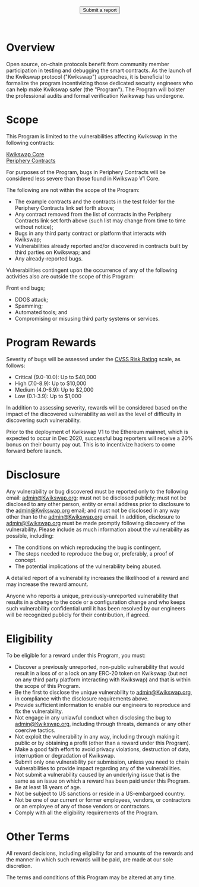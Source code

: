 
<BG />

<div style={{maxWidth: '650px', margin: '0px auto'}}>
<Title>Kwikswap Bug Bounty</Title>

<center>
  <Button style={{ color: 'white' }} href="mailto:admin@kwikswap.org">
    Submit a report
  </Button>
</center>
<br />
<br />

# Overview

Open source, on-chain protocols benefit from community member participation in testing and debugging the smart contracts. As the launch of the Kwikswap protocol ("Kwikswap") approaches, it is beneficial to formalize the program incentivizing those dedicated security engineers who can help make Kwikswap safer (the "Program"). The Program will bolster the professional audits and formal verification Kwikswap has undergone.

# Scope

This Program is limited to the vulnerabilities affecting Kwikswap in the following contracts:

[Kwikswap Core](https://github.com/Kwikswap/kwikswap-v1-core) <br/>
[Periphery Contracts](https://github.com/Kwikswap/kwikswap-v1-periphery)

For purposes of the Program, bugs in Periphery Contracts will be considered less severe than those found in Kwikswap V1 Core.

The following are not within the scope of the Program:

- The example contracts and the contracts in the test folder for the Periphery Contracts link set forth above;
- Any contract removed from the list of contracts in the Periphery Contracts link set forth above (such list may change from time to time without notice);
- Bugs in any third party contract or platform that interacts with Kwikswap;
- Vulnerabilities already reported and/or discovered in contracts built by third parties on Kwikswap; and
- Any already-reported bugs.

Vulnerabilities contingent upon the occurrence of any of the following activities also are outside the scope of this Program:

Front end bugs;

- DDOS attack;
- Spamming;
- Automated tools; and
- Compromising or misusing third party systems or services.

# **Program Rewards**

Severity of bugs will be assessed under the [CVSS Risk Rating](https://www.first.org/cvss/calculator/3.0) scale, as follows:

- Critical (9.0-10.0): Up to $40,000
- High (7.0-8.9): Up to $10,000
- Medium (4.0-6.9): Up to $2,000
- Low (0.1-3.9): Up to $1,000

In addition to assessing severity, rewards will be considered based on the impact of the discovered vulnerability as well as the level of difficulty in discovering such vulnerability.

Prior to the deployment of Kwikswap V1 to the Ethereum mainnet, which is expected to occur in Dec 2020, successful bug reporters will receive a 20% bonus on their bounty pay out. This is to incentivize hackers to come forward before launch.

# **Disclosure**

Any vulnerability or bug discovered must be reported only to the following email: [admin@Kwikswap.org](mailto:admin@Kwikswap.org); must not be disclosed publicly; must not be disclosed to any other person, entity or email address prior to disclosure to the admin@Kwikswap.org email; and must not be disclosed in any way other than to the admin@Kwikswap.org email. In addition, disclosure to admin@Kwikswap.org must be made promptly following discovery of the vulnerability.
Please include as much information about the vulnerability as possible, including:

- The conditions on which reproducing the bug is contingent.
- The steps needed to reproduce the bug or, preferably, a proof of concept.
- The potential implications of the vulnerability being abused.

A detailed report of a vulnerability increases the likelihood of a reward and may increase the reward amount.

Anyone who reports a unique, previously-unreported vulnerability that results in a change to the code or a configuration change and who keeps such vulnerability confidential until it has been resolved by our engineers will be recognized publicly for their contribution, if agreed.

# **Eligibility**

To be eligible for a reward under this Program, you must:

- Discover a previously unreported, non-public vulnerability that would result in a loss of or a lock on any ERC-20 token on Kwikswap (but not on any third party platform interacting with Kwikswap) and that is within the scope of this Program.
- Be the first to disclose the unique vulnerability to admin@Kwikswap.org, in compliance with the disclosure requirements above.
- Provide sufficient information to enable our engineers to reproduce and fix the vulnerability.
- Not engage in any unlawful conduct when disclosing the bug to admin@Kwikswap.org, including through threats, demands or any other coercive tactics.
- Not exploit the vulnerability in any way, including through making it public or by obtaining a profit (other than a reward under this Program).
- Make a good faith effort to avoid privacy violations, destruction of data, interruption or degradation of Kwikswap.
- Submit only one vulnerability per submission, unless you need to chain vulnerabilities to provide impact regarding any of the vulnerabilities.
- Not submit a vulnerability caused by an underlying issue that is the same as an issue on which a reward has been paid under this Program.
- Be at least 18 years of age.
- Not be subject to US sanctions or reside in a US-embargoed country.
- Not be one of our current or former employees, vendors, or contractors or an employee of any of those vendors or contractors.
- Comply with all the eligibility requirements of the Program.

# **Other Terms**

All reward decisions, including eligibility for and amounts of the rewards and the manner in which such rewards will be paid, are made at our sole discretion.

The terms and conditions of this Program may be altered at any time.

<br />
<br />
<br />

</div>
